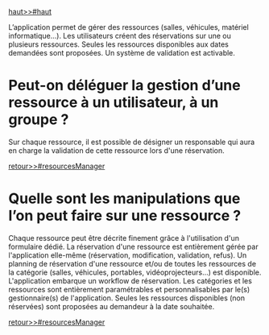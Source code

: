 [[haut>>#haut]]

L’application permet de gérer des ressources (salles, véhicules, matériel informatique...). Les utilisateurs créent des réservations sur une ou plusieurs ressources. 
Seules les ressources disponibles aux dates demandées sont proposées. Un système de validation est activable.
       
= Peut-on déléguer la gestion d’une ressource à un utilisateur, à un groupe ? =

Sur chaque ressource, il est possible de désigner un responsable qui aura en charge la validation de cette ressource lors d'une réservation.

[[retour>>#resourcesManager]]

= Quelle sont les manipulations que l’on peut faire sur une ressource ? =

Chaque ressource peut être décrite finement grâce à l'utilisation d'un formulaire dédié. 
La réservation d'une ressource est entièrement gérée par l'application elle-même (réservation, modification, validation, refus). 
Un planning de réservation d'une ressource et/ou de toutes les ressources de la catégorie (salles, véhicules, portables, vidéoprojecteurs...) est disponible. 
L'application embarque un workflow de réservation.
Les catégories et les ressources sont entièrement paramétrables et personnalisables par le(s) gestionnaire(s) de l'application.
Seules les ressources disponibles (non réservées) sont proposées au demandeur à la date souhaitée.

[[retour>>#resourcesManager]]